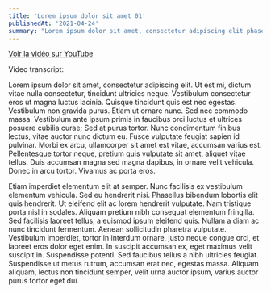 ```yaml
---
title: 'Lorem ipsum dolor sit amet 01'
publishedAt: '2021-04-24'
summary: "Lorem ipsum dolor sit amet, consectetur adipiscing elit phasellus."
---
```


[Voir la vidéo sur YouTube](https://youtu.be/)

Video transcript:

Lorem ipsum dolor sit amet, consectetur adipiscing elit. Ut est mi, dictum vitae nulla consectetur, tincidunt ultricies neque. Vestibulum consectetur eros ut magna luctus lacinia. Quisque tincidunt quis est nec egestas. Vestibulum non gravida purus. Etiam ut ornare nunc. Sed nec commodo massa. Vestibulum ante ipsum primis in faucibus orci luctus et ultrices posuere cubilia curae; Sed at purus tortor. Nunc condimentum finibus lectus, vitae auctor nunc dictum eu. Fusce vulputate feugiat sapien id pulvinar. Morbi ex arcu, ullamcorper sit amet est vitae, accumsan varius est. Pellentesque tortor neque, pretium quis vulputate sit amet, aliquet vitae tellus. Duis accumsan magna sed magna dapibus, in ornare velit vehicula. Donec in arcu tortor. Vivamus ac porta eros.

Etiam imperdiet elementum elit at semper. Nunc facilisis ex vestibulum elementum vehicula. Sed eu hendrerit nisi. Phasellus bibendum lobortis elit quis hendrerit. Ut eleifend elit ac lorem hendrerit vulputate. Nam tristique porta nisl in sodales. Aliquam pretium nibh consequat elementum fringilla. Sed facilisis laoreet tellus, a euismod ipsum eleifend quis. Nullam a diam ac nunc tincidunt fermentum. Aenean sollicitudin pharetra vulputate. Vestibulum imperdiet, tortor in interdum ornare, justo neque congue orci, et laoreet eros dolor eget enim. In suscipit accumsan ex, eget maximus velit suscipit in. Suspendisse potenti. Sed faucibus tellus a nibh ultricies feugiat. Suspendisse ut metus rutrum, accumsan erat nec, egestas massa. Aliquam aliquam, lectus non tincidunt semper, velit urna auctor ipsum, varius auctor purus tortor eget dui.